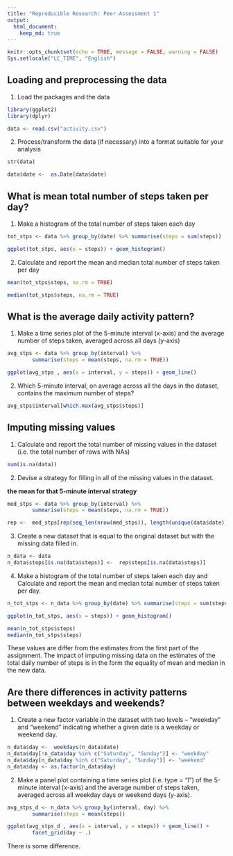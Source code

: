 ```yaml
---
title: "Reproducible Research: Peer Assessment 1"
output: 
  html_document:
    keep_md: true
---
```


```r
knitr::opts_chunk$set(echo = TRUE, message = FALSE, warning = FALSE)
Sys.setlocale("LC_TIME", "English")
```

## Loading and preprocessing the data

1. Load the packages and the data

```r
library(ggplot2)
library(dplyr)

data <- read.csv("activity.csv")
```

2. Process/transform the data (if necessary) into a format suitable for your analysis

```r
str(data)

data$date <-  as.Date(data$date)
```

## What is mean total number of steps taken per day?

1. Make a histogram of the total number of steps taken each day

```r
tot_stps <- data %>% group_by(date) %>% summarise(steps = sum(steps))

ggplot(tot_stps, aes(x = steps)) + geom_histogram()
```

2. Calculate and report the mean and median total number of steps taken per day

```r
mean(tot_stps$steps, na.rm = TRUE)

median(tot_stps$steps, na.rm = TRUE)
```

## What is the average daily activity pattern?

1. Make a time series plot of the 5-minute interval (x-axis) and the average number of steps taken, averaged across all days (y-axis)

```r
avg_stps <- data %>% group_by(interval) %>% 
        summarise(steps = mean(steps, na.rm = TRUE))

ggplot(avg_stps , aes(x = interval, y = steps)) + geom_line()
```

2. Which 5-minute interval, on average across all the days in the dataset, contains the maximum number of steps?

```r
avg_stps$interval[which.max(avg_stps$steps)]
```

## Imputing missing values

1. Calculate and report the total number of missing values in the dataset (i.e. the total number of rows with NAs)

```r
sum(is.na(data))
```

2. Devise a strategy for filling in all of the missing values in the dataset. 

**the mean for that 5-minute interval strategy**

```r
med_stps <- data %>% group_by(interval) %>% 
        summarise(steps = mean(steps, na.rm = TRUE))

rep <-  med_stps[rep(seq_len(nrow(med_stps)), length(unique(data$date))), ]
```

3. Create a new dataset that is equal to the original dataset but with the missing data filled in.

```r
n_data <- data
n_data$steps[is.na(data$steps)] <-  rep$steps[is.na(data$steps)]
```

4. Make a histogram of the total number of steps taken each day and Calculate and report the mean and median total number of steps taken per day.

```r
n_tot_stps <- n_data %>% group_by(date) %>% summarise(steps = sum(steps))

ggplot(n_tot_stps, aes(x = steps)) + geom_histogram()

mean(n_tot_stps$steps)
median(n_tot_stps$steps)
```
These values are differ from the estimates from the first part of the assignment.
The impact of imputing missing data on the estimates of the total daily number of steps is in the form the equality of mean and median in the new data.

## Are there differences in activity patterns between weekdays and weekends?

1. Create a new factor variable in the dataset with two levels -- "weekday" and "weekend" indicating whether a given date is a weekday or weekend day.

```r
n_data$day <-  weekdays(n_data$date)
n_data$day[!n_data$day %in% c("Saturday", "Sunday")] <- "weekday"
n_data$day[n_data$day %in% c("Saturday", "Sunday")] <- "weekend"
n_data$day <- as.factor(n_data$day)
```

2. Make a panel plot containing a time series plot (i.e. type = "l") of the 5-minute interval (x-axis) and the average number of steps taken, averaged across all weekday days or weekend days (y-axis). 

```r
avg_stps_d <- n_data %>% group_by(interval, day) %>% 
        summarise(steps = mean(steps))

ggplot(avg_stps_d , aes(x = interval, y = steps)) + geom_line() + 
        facet_grid(day ~ .)
```

There is some difference.